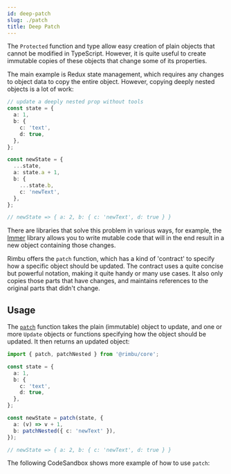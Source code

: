 ```yaml
---
id: deep-patch
slug: ./patch
title: Deep Patch
---
```



The `Protected` function and type allow easy creation of plain objects that cannot be modified in TypeScript. However, it is quite useful to create immutable copies of these objects that change some of its properties.

The main example is Redux state management, which requires any changes to object data to copy the entire object. However, copying deeply nested objects is a lot of work:

```ts
// update a deeply nested prop without tools
const state = {
  a: 1,
  b: {
    c: 'text',
    d: true,
  },
};

const newState = {
  ...state,
  a: state.a + 1,
  b: {
    ...state.b,
    c: 'newText',
  },
};

// newState => { a: 2, b: { c: 'newText', d: true } }
```

There are libraries that solve this problem in various ways, for example, the [Immer](https://github.com/immerjs/immer) library allows you to write mutable code that will in the end result in a new object containing those changes.

Rimbu offers the `patch` function, which has a kind of 'contract' to specify how a specific object should be updated. The contract uses a quite concise but powerful notation, making it quite handy or many use cases. It also only copies those parts that have changes, and maintains references to the original parts that didn't change.

## Usage

The [`patch`](/api/rimbu/deep) function takes the plain (immutable) object to update, and one or more `Update` objects or functions specifying how the object should be updated. It then returns an updated object:

```ts
import { patch, patchNested } from '@rimbu/core';

const state = {
  a: 1,
  b: {
    c: 'text',
    d: true,
  },
};

const newState = patch(state, {
  a: (v) => v + 1,
  b: patchNested({ c: 'newText' }),
});

// newState => { a: 2, b: { c: 'newText', d: true } }
```

The following CodeSandbox shows more example of how to use `patch`:

<SandBox path="deep/patch.ts" />
